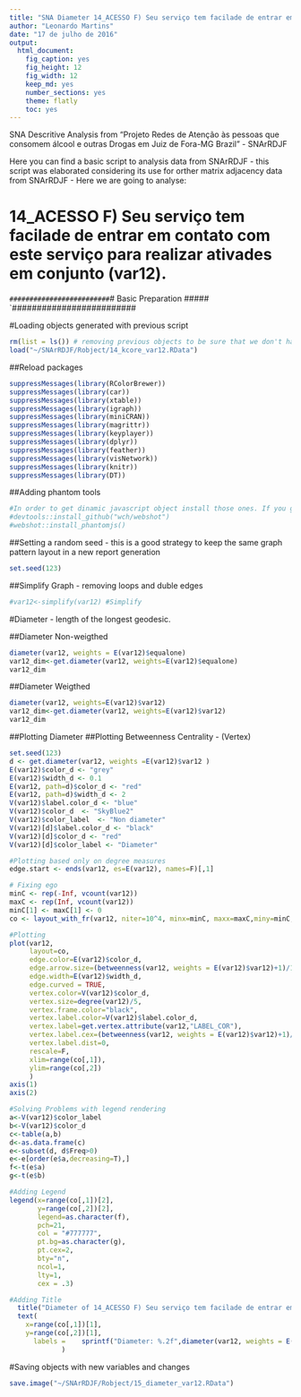 ```yaml
---
title: "SNA Diameter 14_ACESSO F) Seu serviço tem facilade de entrar em contato com este serviço para realizar ativades em conjunto (var12)."
author: "Leonardo Martins"
date: "17 de julho de 2016"
output: 
  html_document: 
    fig_caption: yes
    fig_height: 12
    fig_width: 12
    keep_md: yes
    number_sections: yes
    theme: flatly
    toc: yes
---
```

SNA Descritive Analysis from "Projeto Redes de Atenção às pessoas que consomem álcool e outras Drogas em Juiz de Fora-MG   Brazil"  - SNArRDJF

Here you can find a basic script to analysis data from SNArRDJF - this script was elaborated considering its use for orther matrix adjacency data from SNArRDJF - Here we are going to analyse:

# 14_ACESSO F) Seu serviço tem facilade de entrar em contato com este serviço para realizar ativades em conjunto (var12).

`#########################
`# Basic Preparation #####
`#########################

#Loading objects generated with previous script 
```r
rm(list = ls()) # removing previous objects to be sure that we don't have objects conflicts name
load("~/SNArRDJF/Robject/14_kcore_var12.RData")
```
##Reload packages
```r
suppressMessages(library(RColorBrewer))
suppressMessages(library(car))
suppressMessages(library(xtable))
suppressMessages(library(igraph))
suppressMessages(library(miniCRAN))
suppressMessages(library(magrittr))
suppressMessages(library(keyplayer))
suppressMessages(library(dplyr))
suppressMessages(library(feather))
suppressMessages(library(visNetwork))
suppressMessages(library(knitr))
suppressMessages(library(DT))
```
##Adding phantom tools
```r
#In order to get dinamic javascript object install those ones. If you get problems installing go to Stackoverflow.com and type your error to discover what to do. In some cases the libraries need to be intalled in outside R libs.
#devtools::install_github("wch/webshot")
#webshot::install_phantomjs()
```
##Setting a random seed - this is a good strategy to keep the same graph pattern layout in a new report generation
```r
set.seed(123)
```

##Simplify Graph - removing loops and duble edges 
```r
#var12<-simplify(var12) #Simplify
```


#Diameter - length of the longest geodesic.

##Diameter Non-weigthed 
```r
diameter(var12, weights = E(var12)$equalone)
var12_dim<-get.diameter(var12, weights=E(var12)$equalone)
var12_dim
```
##Diameter Weigthed 
```r
diameter(var12, weights=E(var12)$var12)
var12_dim<-get.diameter(var12, weights=E(var12)$var12)
var12_dim
```
##Plotting Diameter
##Plotting Betweenness Centrality - (Vertex)
```r
set.seed(123)
d <- get.diameter(var12, weights =E(var12)$var12 )
E(var12)$color_d <- "grey"
E(var12)$width_d <- 0.1
E(var12, path=d)$color_d <- "red"
E(var12, path=d)$width_d <- 2
V(var12)$label.color_d <- "blue"
V(var12)$color_d  <- "SkyBlue2"
V(var12)$color_label  <- "Non diameter"
V(var12)[d]$label.color_d <- "black"
V(var12)[d]$color_d <- "red"
V(var12)[d]$color_label <- "Diameter"

#Plotting based only on degree measures 
edge.start <- ends(var12, es=E(var12), names=F)[,1]

# Fixing ego
minC <- rep(-Inf, vcount(var12))
maxC <- rep(Inf, vcount(var12))
minC[1] <- maxC[1] <- 0
co <- layout_with_fr(var12, niter=10^4, minx=minC, maxx=maxC,miny=minC, maxy=maxC, weights = E(var12)$var12)

#Plotting
plot(var12, 
     layout=co,
     edge.color=E(var12)$color_d,
     edge.arrow.size=(betweenness(var12, weights = E(var12)$var12)+1)/100000,
     edge.width=E(var12)$width_d,
     edge.curved = TRUE,
     vertex.color=V(var12)$color_d,
     vertex.size=degree(var12)/5,
     vertex.frame.color="black",
     vertex.label.color=V(var12)$label.color_d,
     vertex.label=get.vertex.attribute(var12,"LABEL_COR"),
     vertex.label.cex=(betweenness(var12, weights = E(var12)$var12)+1)/10000,
     vertex.label.dist=0,
     rescale=F,
     xlim=range(co[,1]), 
     ylim=range(co[,2])
     )
axis(1)
axis(2)

#Solving Problems with legend rendering 
a<-V(var12)$color_label 
b<-V(var12)$color_d
c<-table(a,b)
d<-as.data.frame(c)
e<-subset(d, d$Freq>0)
e<-e[order(e$a,decreasing=T),] 
f<-t(e$a)
g<-t(e$b)

#Adding Legend
legend(x=range(co[,1])[2], 
       y=range(co[,2])[2],
       legend=as.character(f),
       pch=21,
       col = "#777777", 
       pt.bg=as.character(g),
       pt.cex=2,
       bty="n", 
       ncol=1,
       lty=1,
       cex = .3)

#Adding Title
  title("Diameter of 14_ACESSO F) Seu serviço tem facilade de entrar em contato com este serviço para realizar ativades em conjunto (var12).", sub = "Source: from authors ")
  text( 
    x=range(co[,1])[1],
    y=range(co[,2])[1], 
      labels =    sprintf("Diameter: %.2f",diameter(var12, weights = E(var12)$var12))
             )
```
#Saving objects with new variables and changes
```r
save.image("~/SNArRDJF/Robject/15_diameter_var12.RData") 
```


